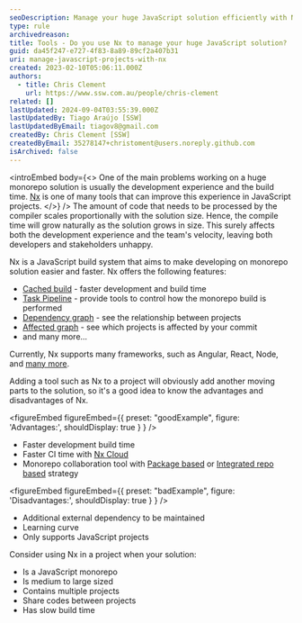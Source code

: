 ```yaml
---
seoDescription: Manage your huge JavaScript solution efficiently with Nx, a build system that accelerates development and build times, ideal for medium to large-sized monorepos.
type: rule
archivedreason:
title: Tools - Do you use Nx to manage your huge JavaScript solution?
guid: da45f247-e727-4f83-8a89-89cf2a407b31
uri: manage-javascript-projects-with-nx
created: 2023-02-10T05:06:11.000Z
authors:
  - title: Chris Clement
    url: https://www.ssw.com.au/people/chris-clement
related: []
lastUpdated: 2024-09-04T03:55:39.000Z
lastUpdatedBy: Tiago Araújo [SSW]
lastUpdatedByEmail: tiagov8@gmail.com
createdBy: Chris Clement [SSW]
createdByEmail: 35278147+christoment@users.noreply.github.com
isArchived: false
---
```


<introEmbed
  body={<>
One of the main problems working on a huge monorepo solution is usually the development experience and the build time.
[Nx](https://nx.dev/) is one of many tools that can improve this experience in JavaScript projects.
  </>}
/>
The amount of code that needs to be processed by the compiler scales proportionally with the solution size. Hence, the compile time will grow naturally as the solution grows in size.
This surely affects both the development experience and the team's velocity, leaving both developers and stakeholders unhappy.

Nx is a JavaScript build system that aims to make developing on monorepo solution easier and faster.
Nx offers the following features:

* [Cached build](https://nx.dev/concepts/how-caching-works) - faster development and build time
* [Task Pipeline](https://nx.dev/concepts/task-pipeline-configuration) - provide tools to control how the monorepo build is performed
* [Dependency graph](https://nx.dev/core-features/explore-graph) - see the relationship between projects
* [Affected graph](https://nx.dev/concepts/affected) - see which projects is affected by your commit
* and many more...

Currently, Nx supports many frameworks, such as Angular, React, Node, and [many more](https://nx.dev/nx-api).

Adding a tool such as Nx to a project will obviously add another moving parts to the solution, so it's a good idea to know the advantages and disadvantages of Nx.

<figureEmbed figureEmbed={{
  preset: "goodExample",
  figure: 'Advantages:',
  shouldDisplay: true
} } />


* Faster development build time
* Faster CI time with [Nx Cloud](https://www.networkoptix.com/nx-cloud)
* Monorepo collaboration tool with [Package based](https://nx.dev/getting-started/package-based-repo-tutorial) or [Integrated repo based](https://nx.dev/getting-started/integrated-repo-tutorial) strategy

<figureEmbed figureEmbed={{
  preset: "badExample",
  figure: 'Disadvantages:',
  shouldDisplay: true
} } />


* Additional external dependency to be maintained
* Learning curve
* Only supports JavaScript projects

Consider using Nx in a project when your solution:

* Is a JavaScript monorepo
* Is medium to large sized
* Contains multiple projects
* Share codes between projects
* Has slow build time
